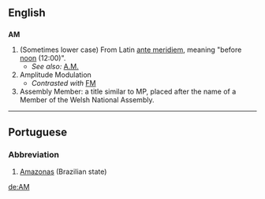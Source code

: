 ==English==
==={{initialism}}===
'''AM'''

#(Sometimes lower case) From Latin [[ante meridiem]], meaning "before [[noon]] (12:00)".
#*''See also:'' [[A.M.]]
#Amplitude Modulation
#*''Contrasted with'' [[FM]]
#Assembly Member: a title similar to MP, placed after the name of a Member of the Welsh National Assembly.

----

==Portuguese==
===Abbreviation===
#[[Amazonas]] (Brazilian state)
[[de:AM]]